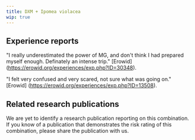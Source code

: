 ---
title: DXM + Ipomea violacea
wip: true
---

## Experience reports

"I really underestimated the power of MG, and don't think I had prepared myself enough. Definately an intense trip." [Erowid] (https://erowid.org/experiences/exp.php?ID=30348).

"I felt very confused and very scared, not sure what was going on." [Erowid] (https://erowid.org/experiences/exp.php?ID=13508).


## Related research publications

We are yet to identify a research publication reporting on this combination. If you know of a publication that demonstrates the risk rating of this combination, please share the publication with us.



